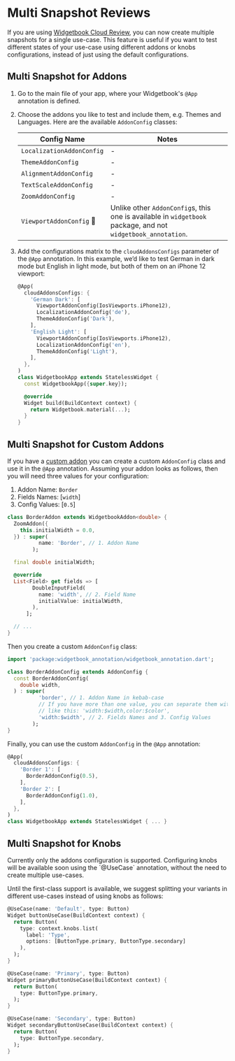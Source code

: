 # Multi Snapshot Reviews

If you are using [Widgetbook Cloud Review](/cloud/reviews), you can now create multiple snapshots for a single use-case. This feature is useful if you want to test different states of your use-case using different addons or knobs configurations, instead of just using the default configurations.

<YouTube id="GJGGhUTT7LE?start=2941&end=3077" />

## Multi Snapshot for Addons

1. Go to the main file of your app, where your Widgetbook's `@App` annotation is defined.
1. Choose the addons you like to test and include them, e.g. Themes and Languages. Here are the available `AddonConfig` classes:

   | Config Name               | Notes                                                                                                        |
   | ------------------------- | ------------------------------------------------------------------------------------------------------------ |
   | `LocalizationAddonConfig` | -                                                                                                            |
   | `ThemeAddonConfig`        | -                                                                                                            |
   | `AlignmentAddonConfig`    | -                                                                                                            |
   | `TextScaleAddonConfig`    | -                                                                                                            |
   | `ZoomAddonConfig`         | -                                                                                                            |
   | `ViewportAddonConfig` 🧪  | Unlike other `AddonConfig`s, this one is available in `widgetbook` package, and not `widgetbook_annotation`. |

1. Add the configurations matrix to the `cloudAddonsConfigs` parameter of the `@App` annotation. In this example, we’d like to test German in dark mode but English in light mode, but both of them on an iPhone 12 viewport:

   ```dart
   @App(
     cloudAddonsConfigs: {
       'German Dark': [
         ViewportAddonConfig(IosViewports.iPhone12),
         LocalizationAddonConfig('de'),
         ThemeAddonConfig('Dark'),
       ],
       'English Light': [
         ViewportAddonConfig(IosViewports.iPhone12),
         LocalizationAddonConfig('en'),
         ThemeAddonConfig('Light'),
       ],
     },
   )
   class WidgetbookApp extends StatelessWidget {
     const WidgetbookApp({super.key});

     @override
     Widget build(BuildContext context) {
       return Widgetbook.material(...);
     }
   }
   ```

## Multi Snapshot for Custom Addons

If you have a [custom addon](/addons/custom-addon) you can create a custom `AddonConfig` class and use it in the `@App` annotation.
Assuming your addon looks as follows, then you will need three values for your configuration:

1. Addon Name: `Border`
1. Fields Names: [`width`]
1. Config Values: [`0.5`]

```dart
class BorderAddon extends WidgetbookAddon<double> {
  ZoomAddon({
    this.initialWidth = 0.0,
  }) : super(
          name: 'Border', // 1. Addon Name
        );

  final double initialWidth;

  @override
  List<Field> get fields => [
        DoubleInputField(
          name: 'width', // 2. Field Name
          initialValue: initialWidth,
        ),
      ];

  // ...
}
```

Then you create a custom `AddonConfig` class:

```dart
import 'package:widgetbook_annotation/widgetbook_annotation.dart';

class BorderAddonConfig extends AddonConfig {
  const BorderAddonConfig(
    double width,
  ) : super(
          'border', // 1. Addon Name in kebab-case
          // If you have more than one value, you can separate them with commas
          // like this: 'width:$width,color:$color',
          'width:$width', // 2. Fields Names and 3. Config Values
        );
}
```

Finally, you can use the custom `AddonConfig` in the `@App` annotation:

```dart
@App(
  cloudAddonsConfigs: {
    'Border 1': [
      BorderAddonConfig(0.5),
    ],
    'Border 2': [
      BorderAddonConfig(1.0),
    ],
  },
)
class WidgetbookApp extends StatelessWidget { ... }
```

## Multi Snapshot for Knobs

<Warning>
  Currently only the addons configuration is supported. Configuring knobs will
  be available soon using the `@UseCase` annotation, without the need to create
  multiple use-cases.
</Warning>

Until the first-class support is available, we suggest splitting your variants in different use-cases instead of using knobs as follows:

```dart title="Before"
@UseCase(name: 'Default', type: Button)
Widget buttonUseCase(BuildContext context) {
  return Button(
    type: context.knobs.list(
      label: 'Type',
      options: [ButtonType.primary, ButtonType.secondary]
    ),
  );
}
```

```dart title="After"
@UseCase(name: 'Primary', type: Button)
Widget primaryButtonUseCase(BuildContext context) {
  return Button(
    type: ButtonType.primary,
  );
}

@UseCase(name: 'Secondary', type: Button)
Widget secondaryButtonUseCase(BuildContext context) {
  return Button(
    type: ButtonType.secondary,
  );
}
```
